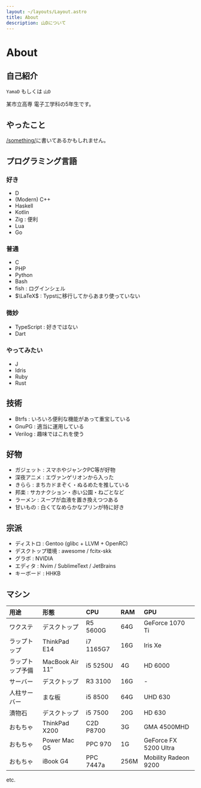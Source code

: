 ```yaml
---
layout: ~/layouts/Layout.astro
title: About
description: 山Dについて
---
```



# About

## 自己紹介

`YamaD` もしくは `山D`

某市立高専 電子工学科の5年生です。

<YO client:idle />

## やったこと

[/something/](/something/)に書いてあるかもしれません。

## プログラミング言語

### 好き

- D
- (Modern) C++
- Haskell
- Kotlin
- Zig : 便利
- Lua
- Go

### 普通

- C
- PHP
- Python
- Bash
- fish : ログインシェル
- $\LaTeX$ : Typstに移行してからあまり使っていない

### 微妙

- TypeScript : 好きではない
- Dart

### やってみたい

- J
- Idris
- Ruby
- Rust

## 技術

- Btrfs : いろいろ便利な機能があって重宝している
- GnuPG : 適当に運用している
- Verilog : 趣味ではこれを使う

## 好物

- ガジェット : スマホやジャンクPC等が好物
- 深夜アニメ : エヴァンゲリオンから入った
- きらら : まちカドまぞく・ぬるめたを推している
- 邦楽 : サカナクション・赤い公園・ねごとなど
- ラーメン : スープが血液を置き換えつつある
- 甘いもの : 白くてなめらかなプリンが特に好き

## 宗派

- ディストロ : Gentoo (glibc + LLVM + OpenRC)
- デスクトップ環境 : awesome / fcitx-skk
- グラボ : NVIDIA
- エディタ : Nvim / SublimeText / JetBrains
- キーボード : HHKB

## マシン

| 用途             | 形態                  | CPU       | RAM  | GPU                   |
|:---------------- |:--------------------- |:--------- |:---- |:--------------------- |
| ワクステ         | デスクトップ          | R5 5600G  | 64G  | GeForce 1070 Ti       |
| ラップトップ     | ThinkPad E14          | i7 1165G7 | 16G  | Iris Xe               |
| ラップトップ予備 | MacBook Air 11&Prime; | i5 5250U  | 4G   | HD 6000               |
| サーバー         | デスクトップ          | R3 3100   | 16G  | -                     |
| 人柱サーバー     | まな板                | i5 8500   | 64G  | UHD 630               |
| 漬物石           | デスクトップ          | i5 7500   | 20G  | HD 630                |
| おもちゃ         | ThinkPad X200         | C2D P8700 | 3G   | GMA 4500MHD           |
| おもちゃ         | Power Mac G5          | PPC 970   | 1G   | GeForce FX 5200 Ultra |
| おもちゃ         | iBook G4              | PPC 7447a | 256M | Mobility Radeon 9200  |
etc.

